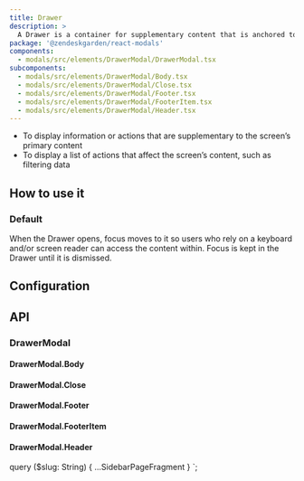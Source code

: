 ```yaml
---
title: Drawer
description: >
  A Drawer is a container for supplementary content that is anchored to the edge of a page.
package: '@zendeskgarden/react-modals'
components:
  - modals/src/elements/DrawerModal/DrawerModal.tsx
subcomponents:
  - modals/src/elements/DrawerModal/Body.tsx
  - modals/src/elements/DrawerModal/Close.tsx
  - modals/src/elements/DrawerModal/Footer.tsx
  - modals/src/elements/DrawerModal/FooterItem.tsx
  - modals/src/elements/DrawerModal/Header.tsx
---
```


<Usage>
  <Use>
    <ul>
      <li>
        To display information or actions that are supplementary to the screen’s primary content
      </li>
      <li>To display a list of actions that affect the screen’s content, such as filtering data</li>
    </ul>
  </Use>
</Usage>

## How to use it

### Default

When the Drawer opens, focus moves to it so users who rely on a keyboard and/or
screen reader can access the content within. Focus is kept in the Drawer until
it is dismissed.


<CodeExample code={DefaultCode}>
  <Default />
</CodeExample>

## Configuration

<Configuration reactPackage={props.data.mdx.package} components={props.data.mdx.components} />

## API

### DrawerModal

<Component components={props.data.mdx.components} componentName="drawerModal" />

<PropSheet components={props.data.mdx.components} componentName="drawerModal" />

#### DrawerModal.Body

<Component components={props.data.mdx.subcomponents} componentName="drawerModal.body" />

<PropSheet components={props.data.mdx.subcomponents} componentName="drawerModal.body" />

#### DrawerModal.Close

<Component components={props.data.mdx.subcomponents} componentName="drawerModal.close" />

<PropSheet components={props.data.mdx.subcomponents} componentName="drawerModal.close" />

#### DrawerModal.Footer

<Component components={props.data.mdx.subcomponents} componentName="drawerModal.footer" />

<PropSheet components={props.data.mdx.subcomponents} componentName="drawerModal.footer" />

#### DrawerModal.FooterItem

<Component components={props.data.mdx.subcomponents} componentName="drawerModal.footerItem" />

<PropSheet components={props.data.mdx.subcomponents} componentName="drawerModal.footerItem" />

#### DrawerModal.Header

<Component components={props.data.mdx.subcomponents} componentName="drawerModal.header" />

<PropSheet components={props.data.mdx.subcomponents} componentName="drawerModal.header" />


  query ($slug: String) {
    ...SidebarPageFragment
  }
`;
